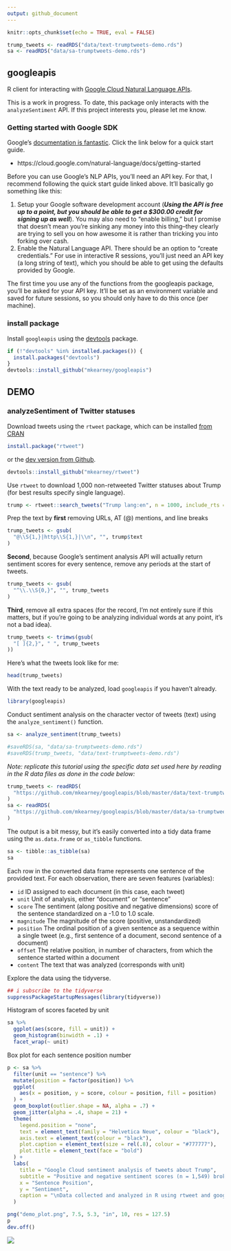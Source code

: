 ```yaml
---
output: github_document
---
```


```r
knitr::opts_chunk$set(echo = TRUE, eval = FALSE)
```


```r
trump_tweets <- readRDS("data/text-trumptweets-demo.rds")
sa <- readRDS("data/sa-trumptweets-demo.rds")
```

## googleapis

R client for interacting with [Google Cloud Natural Language APIs](https://cloud.google.com/natural-language/docs/basics).

This is a work in progress. To date, this package only interacts with the
`analyzeSentiment` API. If this project interests you, please let me know.

### Getting started with Google SDK

Google's [documentation is fantastic](https://cloud.google.com/natural-language/docs/getting-started). 
Click the link below for a quick start guide.

- https://cloud.google.com/natural-language/docs/getting-started

Before you can use Google's NLP APIs, you'll need an API key. For that, I
recommend following the quick start guide linked above. It'll basically go
something like this:

1. Setup your Google software development account (***Using the API is free up
to a point, but you should be able to get a $300.00 credit for signing up as
well***). You may also need to "enable billing," but I promise that doesn't mean
you're sinking any money into this thing--they clearly are trying to sell you on
how awesome it is rather than tricking you into forking over cash.
2. Enable the Natural Language API. There should be an option to "create
credentials." For use in interactive R sessions, you'll just need an API key (a
long string of text), which you should be able to get using the defaults
provided by Google.

The first time you use any of the functions from the googleapis package, you'll
be asked for your API key. It'll be set as an environment variable and saved for
future sessions, so you should only have to do this once (per machine).

### install package

Install `googleapis` using the [devtools](https://github.com/hadley/devtools)
package.

```r
if (!"devtools" %in% installed.packages()) {
  install.packages("devtools")
}
devtools::install_github("mkearney/googleapis")
```

## DEMO

### analyzeSentiment of Twitter statuses

Download tweets using the `rtweet` package, which can be installed [from CRAN](https://cran.r-project.org/package=rtweet)

```r
install.package("rtweet")
```

or the [dev version from Github](https://github.com/mkearney/rtweet).

```r
devtools::install_github("mkearney/rtweet")
```

Use `rtweet` to download 1,000 non-retweeted Twitter statuses about Trump (for
best results specify single language).

```r
trump <- rtweet::search_tweets("Trump lang:en", n = 1000, include_rts = FALSE)
```

Prep the text by **first** removing URLs, AT (@) mentions, and line breaks

```r
trump_tweets <- gsub(
  "@\\S{1,}|http\\S{1,}|\\n", "", trump$text
)
```

**Second**, because Google's sentiment analysis API will actually return
sentiment scores for every sentence, remove any periods at the start of tweets.

```r
trump_tweets <- gsub(
  "^\\.\\S{0,}", "", trump_tweets
)
```

**Third**, remove all extra spaces (for the record, I'm not entirely sure if
this matters, but if you're going to be analyzing individual words at any point,
it's not a bad idea).

```r
trump_tweets <- trimws(gsub(
  "[ ]{2,}", " ", trump_tweets
))
```

Here's what the tweets look like for me:

```r
head(trump_tweets)
```

With the text ready to be analyzed, load `googleapis` if you haven't already.

```r
library(googleapis)
```

Conduct sentiment analysis on the character vector of tweets (text) using the
`analyze_sentiment()` function.

```r
sa <- analyze_sentiment(trump_tweets)
```

```r
#saveRDS(sa, "data/sa-trumptweets-demo.rds")
#saveRDS(trump_tweets, "data/text-trumptweets-demo.rds")
```

*Note: replicate this tutorial using the specific data set used here by reading 
in the R data files as done in the code below:*

```r
trump_tweets <- readRDS(
  "https://github.com/mkearney/googleapis/blob/master/data/text-trumptweets-demo.rds?raw=true"
)
sa <- readRDS(
  "https://github.com/mkearney/googleapis/blob/master/data/sa-trumptweets-demo.rds?raw=true"
)
```

The output is a bit messy, but it's easily converted into a tidy data frame
using the `as.data.frame` or `as_tibble` functions.

```r
sa <- tibble::as_tibble(sa)
sa
```

Each row in the converted data frame represents one sentence of the provided text. For each observation, there are seven features (variables):

- `id` ID assigned to each document (in this case, each tweet)
- `unit` Unit of analysis, either "document" or "sentence"
- `score` The sentiment (along positive and negative dimensions) score of the sentence standardized on a -1.0 to 1.0 scale.
- `magnitude` The magnitude of the score (positive, unstandardized)
- `position` The ordinal position of a given sentence as a sequence within a single tweet (e.g., first sentence of a document, second sentence of a document)
- `offset` The relative position, in number of characters, from which the sentence started within a document
- `content` The text that was analyzed (corresponds with unit)

Explore the data using the tidyverse.

```r
## i subscribe to the tidyverse
suppressPackageStartupMessages(library(tidyverse))
```

Histogram of scores faceted by unit

```r
sa %>%
  ggplot(aes(score, fill = unit)) +
  geom_histogram(binwidth = .1) + 
  facet_wrap(~ unit)
```

Box plot for each sentence position number

```r
p <- sa %>%
  filter(unit == "sentence") %>%
  mutate(position = factor(position)) %>%
  ggplot(
    aes(x = position, y = score, colour = position, fill = position)
  ) +
  geom_boxplot(outlier.shape = NA, alpha = .7) + 
  geom_jitter(alpha = .4, shape = 21) + 
  theme(
    legend.position = "none",
    text = element_text(family = "Helvetica Neue", colour = "black"),
    axis.text = element_text(colour = "black"),
    plot.caption = element_text(size = rel(.8), colour = "#777777"),
    plot.title = element_text(face = "bold")
  ) + 
  labs(
    title = "Google Cloud sentiment analysis of tweets about Trump",
    subtitle = "Positive and negative sentiment scores (n = 1,549) broken down by sentence position",
    x = "Sentence Position", 
    y = "Sentiment",
    caption = "\nData collected and analyzed in R using rtweet and googleapis packages\nCode and plot by Michael W. Kearney 2017"
  )

png("demo_plot.png", 7.5, 5.3, "in", 10, res = 127.5)
p
dev.off()
```

<img src="demo_plot.png"></img>

